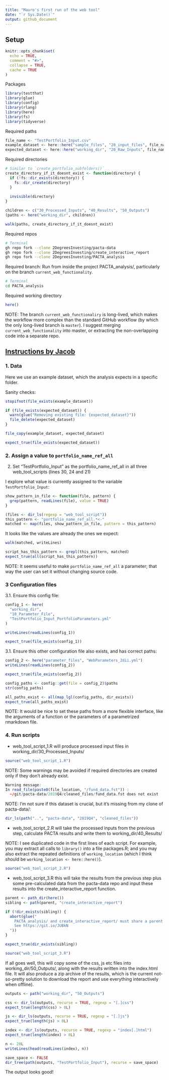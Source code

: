```yaml
---
title: "Mauro's first run of the web tool"
date: "`r Sys.Date()`"
output: github_document
---
```


## Setup

```r
knitr::opts_chunk$set(
  echo = TRUE,
  comment = "#>",
  collapse = TRUE,
  cache = TRUE
)
```

Packages

```r
library(testthat)
library(glue)
library(config)
library(rlang)
library(here)
library(fs)
library(tidyverse)
```

Required paths

```r
file_name <- "TestPortfolio_Input.csv"
example_dataset <- here::here("sample_files", "20_input_files", file_name)
expected_dataset <- here::here("working_dir", "20_Raw_Inputs", file_name)
```

Required directories

```r
# Similar to `create_portfolio_subfolders()`
create_directory_if_it_doesnt_exist <- function(directory) {
  if (!fs::dir_exists(directory)) {
    fs::dir_create(directory)
  }
  
  invisible(directory)
}

children <- c("30_Processed_Inputs", "40_Results", "50_Outputs")
(paths <- here("working_dir", children))

walk(paths, create_directory_if_it_doesnt_exist)
```

Required repos

```bash
# Terminal
gh repo fork --clone 2DegreesInvesting/pacta-data
gh repo fork --clone 2DegreesInvesting/create_interactive_report
gh repo fork --clone 2DegreesInvesting/PACTA_analysis
```

Required branch: Run from inside the project PACTA_analysis/, particularly on the branch `current_web_functionality`.

```bash
# Terminal
cd PACTA_analysis
```

Required working directory

```r
here()
```

NOTE: The branch `current_web_functionaliry` is long-lived, which makes the workflow more complex than the standard GitHub workflow (by which the only long-lived branch is `master`). I suggest merging `current_web_functionality` into master, or extracting the non-overlapping code into a separate repo.

## [Instructions by Jacob](https://bit.ly/2RCRJn7)

### 1. Data 

Here we use an example dataset, which the analysis expects in a specific folder.

Sanity checks:

```r
stopifnot(file_exists(example_dataset))

if (file_exists(expected_dataset)) {
  warn(glue("Removing existing file: {expected_dataset}"))
  file_delete(expected_dataset)
}

file_copy(example_dataset, expected_dataset)

expect_true(file_exists(expected_dataset))
```

### 2. Assign a value to `portfolio_name_ref_all`

2. Set "TestPortfolio_Input" as the portfolio_name_ref_all in all three web_tool_scripts (lines 30, 24 and 21)

I explore what value is currently assigned to the variable `TestPortfolio_Input`:

```r
show_pattern_in_file <- function(file, pattern) {
  grep(pattern, readLines(file), value = TRUE)
}

(files <- dir_ls(regexp = "web_tool_script"))
this_pattern <- "portfolio_name_ref_all.*<-"
matched <- map(files, show_pattern_in_file, pattern = this_pattern)
```

It looks like the values are already the ones we expect:

```r
walk(matched, writeLines)

script_has_this_pattern <- grepl(this_pattern, matched)
expect_true(all(script_has_this_pattern))
```

NOTE: It seems useful to make `portfolio_name_ref_all` a parameter; that way the user can set it without changing source code.

### 3 Configuration files

3.1. Ensure this config file:

```r
config_1 <- here(
  "working_dir",
  "10_Parameter_File",
  "TestPortfolio_Input_PortfolioParameters.yml"
)

writeLines(readLines(config_1))

expect_true(file_exists(config_1))
```

3.1. Ensure this other configuration file also exists, and has correct paths:

```r
config_2 <- here("parameter_files", "WebParameters_2dii.yml")
writeLines(readLines(config_2))
```

```r
expect_true(file_exists(config_2))
```

```r
config_paths <- config::get(file = config_2)$paths
str(config_paths)

all_paths_exist <- all(map_lgl(config_paths, dir_exists))
expect_true(all_paths_exist)
```

NOTE: It would be nice to set these paths from a more flexible interface, like the arguments of a function or the parameters of a parametrized rmarkdown file.

### 4. Run scripts

* web_tool_script_1.R will produce processed input files in working_dir/30_Processed_Inputs/

```r
source("web_tool_script_1.R")
```

NOTE: Some warnings may be avoided if required directories are created only if they don't already exist.

```r
Warning message:
In read_file(paste0(file_location, "/fund_data.fst")) :
  ~/git/pacta-data/2019Q4/cleaned_files/fund_data.fst does not exist
```

NOTE: I'm not sure if this dataset is crucial, but it's missing from my clone of pacta-data/:

```r
dir_ls(path("..", "pacta-data", "2019Q4", "cleaned_files"))
```

* web_tool_script_2.R will take the processed inputs from the previous step, calculate PACTA results and write them to working_dir/40_Results/

NOTE: I see duplicated code in the first lines of each script. For example, you may extract all calls to `library()` into a file packages.R; and you may also extract the repeated definitions of `working_location` (which I think should be `working_location <- here::here()`).

```r
source("web_tool_script_2.R")
```

* web_tool_script_3.R this will take the results from the previous step plus some pre-calculated data from the pacta-data repo and input these results into the create_interactive_report function.

```r
parent <- path_dir(here())
sibling <- path(parent, "create_interactive_report")

if (!dir_exists(sibling)) {
  abort(glue("
    PACTA_analysis/ and create_interactive_report/ must share a parent directory
    See https://git.io/JUBkN
  "))
}

expect_true(dir_exists(sibling))
```

```r
source("web_tool_script_3.R") 
```

If all goes well, this will copy some of the css, js etc files into working_dir/50_Outputs/, along with the results written into the index.html file. It will also produce a zip archive of the results, which is the current not-so-pretty solution to download the report and use everything interactively when offline).

```r
outputs <- path("working_dir", "50_Outputs")

css <- dir_ls(outputs, recurse = TRUE, regexp = "[.]css")
expect_true(length(css) > 0L)

js <- dir_ls(outputs, recurse = TRUE, regexp = "[.]js")
expect_true(length(js) > 0L)

index <- dir_ls(outputs, recurse = TRUE, regexp = "index[.]html")
expect_true(length(index) > 0L)
```

```r
n <- 20L
writeLines(head(readLines(index), n))
```

```r
save_space <- FALSE
dir_tree(path(outputs, "TestPortfolio_Input"), recurse = save_space)
```

The output looks good!
